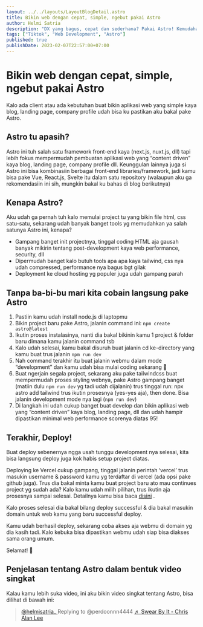 ```yaml
---
layout: ../../layouts/LayoutBlogDetail.astro
title: Bikin web dengan cepat, simple, ngebut pakai Astro
author: Helmi Satria
description: "DX yang bagus, cepat dan sederhana? Pakai Astro! Kemudahan inisialisasi project, beragam front-end libraries, kombinasi dan optimasi web performance..."
tags: ["Tiktok", "Web Development", "Astro"]
published: true
publishDate: 2023-02-07T22:57:00+07:00
---
```


# Bikin web dengan cepat, simple, ngebut pakai Astro

Kalo ada client atau ada kebutuhan buat bikin aplikasi web yang simple kaya blog, landing page, company profile udah bisa ku pastikan aku bakal pake Astro.

## Astro tu apasih?

Astro ini tuh salah satu framework front-end kaya (next.js, nuxt.js, dll) tapi lebih fokus mempermudah pembuatan aplikasi web yang “content driven” kaya blog, landing page, company profile dll. Keunggulan lainnya juga si Astro ini bisa kombinasiin berbagai front-end libraries/framework, jadi kamu bisa pake Vue, React.js, Svelte itu dalam satu repository (walaupun aku ga rekomendasiin ini sih, mungkin bakal ku bahas di blog berikutnya)

## Kenapa Astro?

Aku udah ga pernah tuh kalo memulai project tu yang bikin file html, css satu-satu, sekarang udah banyak banget tools yg memudahkan ya salah satunya Astro ini, kenapa?

- Gampang banget init projectnya, tinggal coding HTML aja gausah banyak mikirin tentang post-development kaya web performance, security, dll
- Dipermudah banget kalo butuh tools apa apa kaya tailwind, css nya udah compressed, performance nya bagus bgt gilak
- Deployment ke cloud hosting yg populer juga udah gampang parah

## Tanpa ba-bi-bu mari kita cobain langsung pake Astro

1. Pastiin kamu udah install node.js di laptopmu
2. Bikin project baru pake Astro, jalanin command ini: `npm create astro@latest`
3. Ikutin proses instalasinya, nanti dia bakal bikinin kamu 1 project & folder baru dimana kamu jalanin command tsb
4. Kalo udah selesai, kamu bakal disuruh buat jalanin cd ke-directory yang kamu buat trus jalanin `npm run dev`
5. Nah command terakhir itu buat jalanin webmu dalam mode “development” dan kamu udah bisa mulai coding sekarang 🥳
6. Buat ngerjain segala project, sekarang aku pake tailwindcss buat mempermudah proses styling webnya, pake Astro gampang banget (matiin dulu `npm run dev` yg tadi udah dijalanin) trus tinggal run: npx astro add tailwind trus ikutin prosesnya (yes-yes aja), then done. Bisa jalanin development mode nya lagi (`npm run dev`)
7. Di langkah ini udah cukup banget buat develop dan bikin aplikasi web yang “content driven” kaya blog, landing page, dll dan udah hampir dipastikan minimal web performance scorenya diatas 95!

## Terakhir, Deploy!

Buat deploy sebenernya ngga usah tunggu development nya selesai, kita bisa langsung deploy juga kok habis setup project diatas.

Deploying ke Vercel cukup gampang, tinggal jalanin perintah ‘vercel’ trus masukin username & password kamu yg terdaftar di vercel (ada opsi pake github juga). Trus dia bakal minta kamu buat project baru ato mau continues project yg sudah ada? Kalo kamu udah milih pilihan, trus ikutin aja prosesnya sampai selesai. Detailnya kamu bisa baca [disini](https://docs.astro.build/en/guides/deploy/vercel/#cli-deployment) .

Kalo proses selesai dia bakal bilang deploy successful & dia bakal masukin domain untuk web kamu yang baru successful deploy.

Kamu udah berhasil deploy, sekarang coba akses aja webmu di domain yg dia kasih tadi. Kalo kebuka bisa dipastikan webmu udah siap bisa diakses sama orang umum.

Selamat! 🥳

## Penjelasan tentang Astro dalam bentuk video singkat

Kalau kamu lebih suka video, ini aku bikin video singkat tentang Astro, bisa dilihat di bawah ini:

<blockquote
  class="tiktok-embed"
  cite="https://www.tiktok.com/@helmisatria_/video/7198975192360668443"
  data-video-id="7198975192360668443"
  style="max-width: 605px;min-width: 325px;"
>
  <section>
    <a target="_blank" title="@helmisatria_" href="https://www.tiktok.com/@helmisatria_?refer=embed">
      @helmisatria_
    </a>
    Replying to @perdoonnn4444
    <a
      target="_blank"
      title="♬ Swear By It - Chris Alan Lee"
      href="https://www.tiktok.com/music/Swear-By-It-6777237779509151746?refer=embed"
    >
      ♬ Swear By It - Chris Alan Lee
    </a>
  </section>
</blockquote>
<script async src="https://www.tiktok.com/embed.js"></script>
